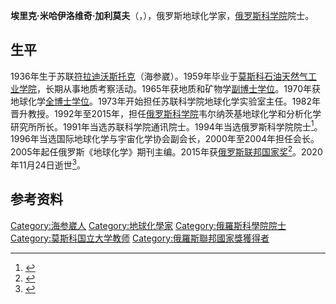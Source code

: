{{人物信息框
| 姓名     = 埃里克·加利莫夫
| 图像     = Вручение_Государственных_премий_Российской_Федерации_за_2015_год_18.jpg
| 图像说明 = 2015年
| 性别     = 男
| 出生日期 = 1936年7月29日
| 出生地点 = [[符拉迪沃斯托克|符拉迪沃斯托克]]
| 逝世日期 = {{Dda|2020|11|24|1936|7|29}}
| 逝世地点 = [[莫斯科|莫斯科]]
| 国籍     = {{RUS}}
| 母校     = [[俄罗斯国立石油天然气大学|俄罗斯国立石油天然气大学]]
| 奖项     = {{荣誉勋章 (俄罗斯联邦)}} {{苏联荣誉勋章}}
}}
'''埃里克·米哈伊洛维奇·加利莫夫'''（{{lang-ru|Эрик Михайлович Галимов}}，{{bd|1936年|7月29日|2020年|11月24日|catIdx=Galimov}}），俄罗斯地球化学家，[[俄罗斯科学院|俄罗斯科学院]]院士。
==生平==
1936年生于苏联[[符拉迪沃斯托克|符拉迪沃斯托克]]（海参崴）。1959年毕业于[[俄罗斯国立石油天然气大学|莫斯科石油天然气工业学院]]，长期从事地质考察活动。1965年获地质和矿物学[[副博士学位|副博士学位]]。1970年获地球化学[[全博士学位|全博士学位]]。1973年开始担任苏联科学院地球化学实验室主任。1982年晋升教授。1992年至2015年，担任[[俄罗斯科学院|俄罗斯科学院]]韦尔纳茨基地球化学和分析化学研究所所长。1991年当选苏联科学院通讯院士。1994年当选俄罗斯科学院院士<ref>{{cite web |title=Галимов Эрик Михайлович |url=http://www.gubkin.ru/wps/wcm/connect/gubkin_portret/st-portret-gallery/sa-portret-gallery/sa-portret-gallery-transfer-201101/galimov-erik-mikhaylovich |publisher=Российский государственный университет нефти и газа им И.М. Губкина |archiveurl=https://web.archive.org/web/20110611201201/http://www.gubkin.ru/wps/wcm/connect/gubkin_portret/st-portret-gallery/sa-portret-gallery/sa-portret-gallery-transfer-201101/galimov-erik-mikhaylovich |archivedate=2011-06-11 |language=ru |accessdate=2020-11-24 |dead-url=no }}</ref>。1996年当选国际地球化学与宇宙化学协会副会长，2000年至2004年担任会长。2005年起任俄罗斯《地球化学》期刊主编。2015年获[[俄罗斯联邦国家奖|俄罗斯联邦国家奖]]<ref>{{cite web |title=Галимов, Эрик Михайлович |url=https://tass.ru/encyclopedia/person/galimov-erik-mihaylovich |publisher=[[俄通社-塔斯社|ТАСС]] |accessdate=2020-11-24 |language=ru |archive-date=2020-05-02 |archive-url=https://web.archive.org/web/20200502163247/https://tass.ru/encyclopedia/person/galimov-erik-mihaylovich |dead-url=no }}</ref>。2020年11月24日逝世<ref>{{cite web |title=Ушел из жизни академик Эрик Михайлович Галимов |url=https://scientificrussia.ru/articles/ushel-iz-zhizni-akademik-erik-mihajlovich-galimov |publisher=Научная Россия |language=ru |date=2020-11-24 |access-date=2020-11-24 |archive-date=2021-01-22 |archive-url=https://web.archive.org/web/20210122101357/https://scientificrussia.ru/articles/ushel-iz-zhizni-akademik-erik-mihajlovich-galimov |dead-url=no }}</ref>。
==参考资料==
{{reflist}}

{{Authority control}}
{{DEFAULTSORT:Galimov, Erik}}
[[Category:海参崴人|Category:海参崴人]]
[[Category:地球化學家|Category:地球化學家]]
[[Category:俄羅斯科學院院士|Category:俄羅斯科學院院士]]
[[Category:莫斯科国立大学教师|Category:莫斯科国立大学教师]]
[[Category:俄羅斯聯邦國家獎獲得者|Category:俄羅斯聯邦國家獎獲得者]]